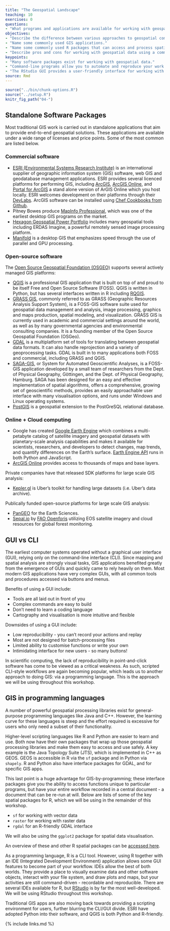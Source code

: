 ```yaml
---
title: "The Geospatial Landscape"
teaching: 10
exercises: 0
questions:
- "What programs and applications are available for working with geospatial data?"
objectives:
- "Describe the difference between various approaches to geospatial computing, and their relative strengths and weaknesses."
- "Name some commonly used GIS applications."
- "Name some commonly used R packages that can access and process spatial data."
- "Describe pros and cons for working with geospatial data using a command-line versus a graphical user interface."
keypoints:
- "Many software packages exist for working with geospatial data."
- "Command-line programs allow you to automate and reproduce your work."
- "The RStudio GUI provides a user-friendly interface for working with R."
source: Rmd
---
```


```r
source("../bin/chunk-options.R")
source("../setup.R")
knitr_fig_path("04-")
```

## Standalone Software Packages 

Most traditional GIS work is carried out in standalone applications that aim to provide
end-to-end geospatial solutions. These applications are available under a wide range of
licenses and price points. Some of the most common are listed below.

### Commercial software 

  * [ESRI (Environmental Systems Research Institute)](https://www.esri.com/en-us/home)
  is an international supplier of geographic information system (GIS) software, web GIS
  and geodatabase management applications. ESRI provides several licenced platforms for
  performing GIS, including [ArcGIS](https://www.arcgis.com/home/index.html), 
  [ArcGIS Online](http://www.esri.com/software/arcgis/arcgisonline), and 
  [Portal for ArcGIS](http://server.arcgis.com/en/portal/) a stand alone version of
  ArGIS Online which you host locally. ESRI welcomes development on their platforms
  through their [DevLabs](https://developers.arcgis.com/). ArcGIS software can be
  installed using 
  [Chef Cookbooks from Github](https://github.com/Esri/arcgis-cookbook).
  * Pitney Bowes produce [MapInfo Professional](https://www.pitneybowes.com/us/location-intelligence/geographic-information-systems/mapinfo-pro.html), 
  which was one of the earliest desktop GIS programs on the market. 
  * [Hexagon Geospatial Power Portfolio](https://www.hexagongeospatial.com/products/power-portfolio) 
  includes many geospatial tools including ERDAS Imagine, a powerful remotely sensed
  image processing platform.
  * [Manifold](http://www.manifold.net/) is a desktop GIS that emphasizes speed through
  the use of parallel and GPU processing. 

### Open-source software 

The [Open Source Geospatial Foundation (OSGEO)](http://www.osgeo.org/) supports several actively managed GIS platforms:

  * [QGIS](https://www.qgis.org/en/site/) is a professional GIS application that is
  built on top of and proud to be itself Free and Open Source Software (FOSS). QGIS is
  written in Python, but has several interfaces written in R including
  [RQGIS](https://cran.r-project.org/package=RQGIS). 
  * [GRASS GIS](https://grass.osgeo.org/), commonly referred to as GRASS 
  (Geographic Resources Analysis Support System), is a FOSS-GIS software suite used for
  geospatial data management and analysis, image processing, graphics and maps
  production, spatial modeling, and visualization. GRASS GIS is currently used in
  academic and commercial settings around the world, as well as by many governmental
  agencies and environmental consulting companies. It is a founding member of the Open
  Source Geospatial Foundation (OSGeo).
  * [GDAL](http://www.gdal.org/) is a multiplatform
  set of tools for translating between geospatial data formats. It can also handle
  reprojection and a variety of geoprocessing tasks. GDAL is built in to many
  applications both FOSS and commercial, including GRASS and QGIS.
  * [SAGA-GIS](http://www.saga-gis.org/en/index.html), or System for Automated
  Geoscientific Analyses, is a FOSS-GIS application developed by a small team of
  researchers from the Dept. of Physical Geography, Göttingen, and the Dept. of
  Physical Geography, Hamburg. SAGA has been designed for an easy and effective
  implementation of spatial algorithms, offers a comprehensive, growing set of
  geoscientific methods, provides an easily approachable user interface with many
  visualisation options, and runs under Windows and Linux operating systems.
  * [PostGIS](https://postgis.net/) is a geospatial extension to the PostGreSQL
  relational database.

### Online + Cloud computing

  * Google has created [Google Earth Engine](https://earthengine.google.com/) which
  combines a multi-petabyte catalog of satellite imagery and geospatial datasets with
  planetary-scale analysis capabilities and makes it available for scientists,
  researchers, and developers to detect changes, map trends, and quantify differences
  on the Earth's surface. [Earth Engine API](https://developers.google.com/earth-engine/) 
  runs in both Python and JavaScript.
  * [ArcGIS Online](http://www.arcgis.com/features/features.html) provides access to
  thousands of maps and base layers.

Private companies have that released SDK platforms for large scale GIS analysis:

 * [Kepler.gl](http://kepler.gl/#/) is Uber's toolkit for handling large datasets (i.e. Uber's data archive). 

Publically funded open-source platforms for large scale GIS analysis:

 * [PanGEO](http://pangeo.io/) for the Earth Sciences. 
 * [Sepal.io](https://sepal.io/) by [FAO Openforis](http://www.openforis.org/tools/geospatial-toolkit.html) utilizing EOS satellite imagery and cloud resources for global forest monitoring.

## GUI vs CLI 

The earliest computer systems operated without a graphical user interface (GUI),
relying only on the command-line interface (CLI). Since mapping and spatial analysis
are strongly visual tasks, GIS applications benefited greatly from the emergence of
GUIs and quickly came to rely heavily on them. Most modern GIS applications have very
complex GUIs, with all common tools and procedures accessed via buttons and menus. 

Benefits of using a GUI include:

  - Tools are all laid out in front of you
  - Complex commands are easy to build
  - Don't need to learn a coding language
  - Cartography and visualisation is more intuitive and flexible
  
Downsides of using a GUI include:

  - Low reproducibility - you can't record your actions and replay
  - Most are not designed for batch-processing files
  - Limited ability to customise functions or write your own
  - Intimidating interface for new users - so many buttons!
  
In scientific computing, the lack of reproducibility in point-and-click software has
come to be viewed as a critical weakness. As such, scripted CLI-style workflows are
again becoming popular, which leads us to another approach to doing GIS: via a
programming language. This is the approach we will be using throughout this workshop.
  
## GIS in programming languages 

A number of powerful geospatial processing libraries exist for general-purpose
programming languages like Java and C++. However, the learning curve for these
languages is steep and the effort required is excessive for users who only need a
subset of their functionality. 

Higher-level scripting languages like R and Python are easier to learn and use. Both
now have their own packages that wrap up those geospatial processing libraries and make
them easy to access and use safely. A key example is the Java Topology Suite (JTS),
which is implemented in C++ as GEOS. GEOS is accessible in R via the `sf`
package and in Python via `shapely`. R and Python also have interface packages for
GDAL, and for specific GIS apps. 

This last point is a huge advantage for GIS-by-programming; these interface packages
give you the ability to access functions unique to particular programs, but have your
entire workflow recorded in a central document - a document that can be re-run at will.
Below are lists of some of the key spatial packages for R, which we will be using in the
remainder of this workshop.

  * `sf` for working with vector data 
  * `raster` for working with raster data
  * `rgdal` for an R-friendly GDAL interface

We will also be using the `ggplot2` package for spatial data visualisation. 

An overview of these and other R spatial packages can be [accessed here](https://cran.r-project.org/web/views/Spatial.html). 
  
As a programming language, R is a CLI tool. However, using
R together with an IDE (Integrated Development Environment) application
allows some GUI features to become part of your workflow. IDEs allow the best of both
worlds. They provide a place to visually examine data and other software objects,
interact with your file system, and draw plots and maps, but your activities are still
command-driven - recordable and reproducible. There are several IDEs available for R,
but [RStudio](https://www.rstudio.com/) is by far the most well-developed. We will
be using RStudio throughout this workshop.

Traditional GIS apps are also moving back towards providing a scripting environment for
users, further blurring the CLI/GUI divide. ESRI have adopted Python into their
software, and QGIS is both Python and R-friendly.

{% include links.md %}
